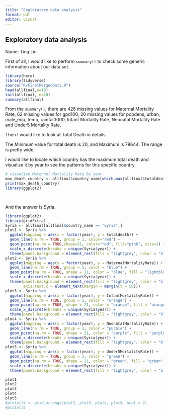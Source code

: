 ```yaml
---
title: "Exploratory data analysis"
format: pdf
editor: visual
---
```


## Exploratory data analysis

Name: Ting Lin

First of all, I would like to perform `summary()` to check some generic information about our data set.

```r
library(here)
library(tidyverse)
source("R/FinalMergedData.R")
head(allfinal,n=10)
tail(allfinal, n=10)
summary(allfinal)

```

From the `summery()`, there are 426 missing values for Maternal Mortality Rate, 62 missing values for gpd100, 20 missing values for popdens, urban, male_edu, temp, rainfall1000, Infant Mortality Rate, Neonatal Mortality Rate and Under5 Mortality Rate.

Then I would like to look at Total Death in details.

The Minimum value for total death is 20, and Maximum is 78644. The range is pretty wide.

I would like to locate which country has the maximum total death and visualize it by year to see the patterns for this specific country.

```r
# visualize Maternal Mortality Rate by year.
max_death_country <- allfinal$country_name[which.max(allfinal$totaldeath)]
print(max_death_country)
library(ggplot2)

   
```

And the answer is Syria.

```r
library(ggplot2)
library(gridExtra)
Syria <- allfinal[allfinal$country_name == "Syria",]
plot1 <- Syria %>% 
  ggplot(mapping = aes(x = factor(year), y = totaldeath)) +
  geom_line(na.rm = TRUE, group = 1, color="red") +  
  geom_point(na.rm = TRUE,shape=21, color="red", fill="pink", size=2) +
  scale_x_discrete(breaks = unique(Syria$year)) +
  theme(panel.background = element_rect(fill = "lightgrey", color = "black"))
plot2 <- Syria %>% 
  ggplot(mapping = aes(x = factor(year), y = MaternalMortalityRate)) +
  geom_line(na.rm = TRUE, group = 1, color = "blue") +  
  geom_point(na.rm = TRUE, shape = 21, color = "blue", fill = "lightblue", size = 2) +
  scale_x_discrete(breaks = unique(Syria$year)) +
  theme(panel.background = element_rect(fill = "lightgrey", color = "black"),
        axis.text.x = element_text(margin = margin(t = 50)))
plot3 <- Syria %>% 
  ggplot(mapping = aes(x = factor(year), y = InfantMortalityRate)) +
  geom_line(na.rm = TRUE, group = 1, color = "orange") +  
  geom_point(na.rm = TRUE, shape = 21, color = "orange", fill = "orange", size = 2) +
  scale_x_discrete(breaks = unique(Syria$year)) +
  theme(panel.background = element_rect(fill = "lightgrey", color = "black"))
plot4 <- Syria %>% 
  ggplot(mapping = aes(x = factor(year), y = NeonatalMortalityRate)) +
  geom_line(na.rm = TRUE, group = 1, color = "purple") +  
  geom_point(na.rm = TRUE, shape = 21, color = "purple", fill = "purple", size = 2) +
  scale_x_discrete(breaks = unique(Syria$year)) +
  theme(panel.background = element_rect(fill = "lightgrey", color = "black"))
plot5 <- Syria %>% 
  ggplot(mapping = aes(x = factor(year), y = Under5MortalityRate)) +
  geom_line(na.rm = TRUE, group = 1, color = "green") +  
  geom_point(na.rm = TRUE, shape = 21, color = "green", fill = "green", size = 2) +
  scale_x_discrete(breaks = unique(Syria$year)) +
  theme(panel.background = element_rect(fill = "lightgrey", color = "black"))

plot1
plot2
plot3
plot4
plot5
#plotall4 <- grid.arrange(plot2, plot3, plot4, plot5, ncol = 2)
#plotall4
```
